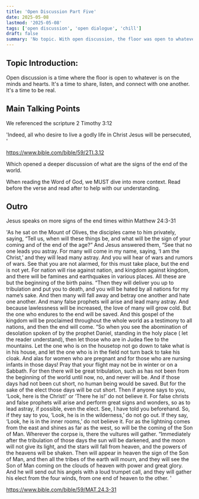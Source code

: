 ```yaml
---
title: 'Open Discussion Part Five'
date: 2025-05-08
lastmod: '2025-05-08'
tags: ['open discussion', 'open dialogue', 'chill']
draft: false
summary: 'No topic. With open discussion, the floor was open to whatever was on the minds and hearts.'
---
```


## Topic Introduction:

Open discussion is a time where the floor is open to whatever is on the minds and hearts. It's a time to share, listen, and connect with one another. It's a time to be real.

## Main Talking Points

We referenced the scripture 2 Timothy 3:12

'Indeed, all who desire to live a godly life in Christ Jesus will be persecuted, '

https://www.bible.com/bible/59/2TI.3.12

Which opened a deeper discussion of what are the signs of the end of the world.

When reading the Word of God, we MUST dive into more context. Read before the verse and read after to help with our understanding.

## Outro

Jesus speaks on more signs of the end times within Matthew 24:3-31

'As he sat on the Mount of Olives, the disciples came to him privately, saying, “Tell us, when will these things be, and what will be the sign of your coming and of the end of the age?” And Jesus answered them, “See that no one leads you astray. For many will come in my name, saying, ‘I am the Christ,’ and they will lead many astray. And you will hear of wars and rumors of wars. See that you are not alarmed, for this must take place, but the end is not yet. For nation will rise against nation, and kingdom against kingdom, and there will be famines and earthquakes in various places. All these are but the beginning of the birth pains. “Then they will deliver you up to tribulation and put you to death, and you will be hated by all nations for my name’s sake. And then many will fall away and betray one another and hate one another. And many false prophets will arise and lead many astray. And because lawlessness will be increased, the love of many will grow cold. But the one who endures to the end will be saved. And this gospel of the kingdom will be proclaimed throughout the whole world as a testimony to all nations, and then the end will come. “So when you see the abomination of desolation spoken of by the prophet Daniel, standing in the holy place ( let the reader understand), then let those who are in Judea flee to the mountains. Let the one who is on the housetop not go down to take what is in his house, and let the one who is in the field not turn back to take his cloak. And alas for women who are pregnant and for those who are nursing infants in those days! Pray that your flight may not be in winter or on a Sabbath. For then there will be great tribulation, such as has not been from the beginning of the world until now, no, and never will be. And if those days had not been cut short, no human being would be saved. But for the sake of the elect those days will be cut short. Then if anyone says to you, ‘Look, here is the Christ!’ or ‘There he is!’ do not believe it. For false christs and false prophets will arise and perform great signs and wonders, so as to lead astray, if possible, even the elect. See, I have told you beforehand. So, if they say to you, ‘Look, he is in the wilderness,’ do not go out. If they say, ‘Look, he is in the inner rooms,’ do not believe it. For as the lightning comes from the east and shines as far as the west, so will be the coming of the Son of Man. Wherever the corpse is, there the vultures will gather. “Immediately after the tribulation of those days the sun will be darkened, and the moon will not give its light, and the stars will fall from heaven, and the powers of the heavens will be shaken. Then will appear in heaven the sign of the Son of Man, and then all the tribes of the earth will mourn, and they will see the Son of Man coming on the clouds of heaven with power and great glory. And he will send out his angels with a loud trumpet call, and they will gather his elect from the four winds, from one end of heaven to the other. '

https://www.bible.com/bible/59/MAT.24.3-31
